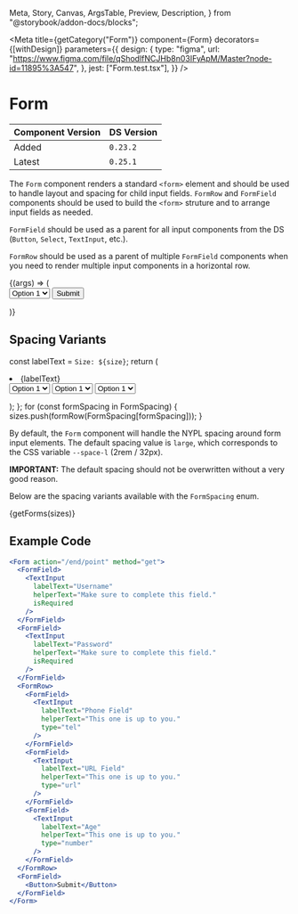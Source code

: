   Meta,
  Story,
  Canvas,
  ArgsTable,
  Preview,
  Description,
} from "@storybook/addon-docs/blocks";



<Meta
  title={getCategory("Form")}
  component={Form}
  decorators={[withDesign]}
  parameters={{
    design: {
      type: "figma",
      url:
        "https://www.figma.com/file/qShodlfNCJHb8n03IFyApM/Master?node-id=11895%3A547",
    },
    jest: ["Form.test.tsx"],
  }}
/>

# Form

| Component Version | DS Version |
| ----------------- | ---------- |
| Added             | `0.23.2`   |
| Latest            | `0.25.1`   |

<Description of={Form} />

The `Form` component renders a standard `<form>` element and should be used to handle layout and spacing for child input fields. `FormRow` and `FormField` components should be used to build the `<form>` struture and to arrange input fields as needed.

`FormField` should be used as a parent for all input components from the DS (`Button`, `Select`, `TextInput`, etc.).

`FormRow` should be used as a parent of multiple `FormField` components when you need to render multiple input components in a horizontal row.

<Preview withToolbar>
  <Story
    name="Form"
    args={{
      action: "/end/point",
      id: "custom-form-id",
      method: "get",
    }}
    argTypes={{
      method: {
        control: {
          type: "radio",
          options: ["get", "post"],
        },
      },
    }}
  >
    {(args) => (
      <Form {...args}>
        <FormRow>
          <FormField>
            <TextInput
              labelText="First Name"
              helperText="Make sure to complete this field."
              isRequired
            />
          </FormField>
          <FormField>
            <TextInput
              labelText="Last Name"
              helperText="Make sure to complete this field."
              isRequired
            />
          </FormField>
          <FormField>
            <DatePicker
              id="date-range"
              dateType={DatePickerTypes.Full}
              dateFormat="yyyy-MM-dd"
              dateRange={true}
              minDate="1/1/2021"
              maxDate="1/1/2022"
              labelText="Select the date range you want to visit NYPL"
              nameFrom="visit-dates"
              helperTextFrom="From this date."
              helperTextTo="To this date."
              helperText="Select a valid date range."
              invalidText="Please select a valid date range."
              showLabel={false}
            />
          </FormField>
        </FormRow>
        <FormField>
          <TextInput
            labelText="Username"
            helperText="Make sure to complete this field."
            isRequired
          />
        </FormField>
        <FormField>
          <TextInput
            labelText="Password"
            helperText="Make sure to complete this field."
            isRequired
          />
        </FormField>
        <FormRow>
          <FormField>
            <TextInput
              labelText="Phone Field"
              helperText="This one is up to you."
              type="tel"
            />
          </FormField>
          <FormField>
            <TextInput
              labelText="URL Field"
              helperText="This one is up to you."
              type="url"
            />
          </FormField>
          <FormField>
            <TextInput
              labelText="Age"
              helperText="This one is up to you."
              type="number"
            />
          </FormField>
        </FormRow>
        <FormRow>
          <FormField>
            <CheckboxGroup
              labelText="Checkbox Group"
              name="cbg1"
              optReqFlag={false}
            >
              <Checkbox labelText="Checkbox 1" showLabel />
              <Checkbox labelText="Checkbox 2" showLabel />
              <Checkbox labelText="Checkbox 3" showLabel />
              <Checkbox labelText="Checkbox 4" showLabel />
            </CheckboxGroup>
          </FormField>
          <FormField>
            <RadioGroup labelText="Radio Group" name="rg1" optReqFlag={false}>
              <Radio labelText="Radio 1" showLabel />
              <Radio labelText="Radio 2" showLabel />
              <Radio labelText="Radio 3" showLabel />
              <Radio labelText="Radio 4" showLabel />
            </RadioGroup>
          </FormField>
          <FormField>
            <Select
              labelText="Select Field"
              showLabel={true}
              helperText="The select field helper text."
            >
              <option>Option 1</option>
              <option>Option 2</option>
              <option>Option 3</option>
              <option>Option 4</option>
              <option>Option 5</option>
            </Select>
          </FormField>
        </FormRow>
        <FormField>
          <Button>Submit</Button>
        </FormField>
      </Form>
    )}
  </Story>
</Preview>

<ArgsTable story="Form" />

## Spacing Variants

  const labelText = `Size: ${size}`;
  return (
    <li>
      <Heading level={HeadingLevels.Three}>{labelText}</Heading>
      <Form spacing={size}>
        <FormRow>
          <FormField>
            <Select
              labelText="Select Field"
              showLabel={true}
              helperText="The select field helper text."
            >
              <option>Option 1</option>
              <option>Option 2</option>
              <option>Option 3</option>
              <option>Option 4</option>
            </Select>
          </FormField>
          <FormField>
            <Select
              labelText="Select Field"
              showLabel={true}
              helperText="The select field helper text."
            >
              <option>Option 1</option>
              <option>Option 2</option>
              <option>Option 3</option>
              <option>Option 4</option>
            </Select>
          </FormField>
          <FormField>
            <Select
              labelText="Select Field"
              showLabel={true}
              helperText="The select field helper text."
            >
              <option>Option 1</option>
              <option>Option 2</option>
              <option>Option 3</option>
              <option>Option 4</option>
            </Select>
          </FormField>
        </FormRow>
      </Form>
      <HorizontalRule />
    </li>
  );
};
for (const formSpacing in FormSpacing) {
  sizes.push(formRow(FormSpacing[formSpacing]));
}

By default, the `Form` component will handle the NYPL spacing around form input elements. The default spacing value is `large`, which corresponds to the CSS variable `--space-l` (2rem / 32px).

**IMPORTANT:** The default spacing should not be overwritten without a very good reason.

Below are the spacing variants available with the `FormSpacing` enum.

<Preview>
  <Story
    name="Spacing Variants"
    args={{
      id: "spacing-form-id",
    }}
  >
    {getForms(sizes)}
  </Story>
</Preview>

## Example Code

<Story name="Example Code" />

```jsx
<Form action="/end/point" method="get">
  <FormField>
    <TextInput
      labelText="Username"
      helperText="Make sure to complete this field."
      isRequired
    />
  </FormField>
  <FormField>
    <TextInput
      labelText="Password"
      helperText="Make sure to complete this field."
      isRequired
    />
  </FormField>
  <FormRow>
    <FormField>
      <TextInput
        labelText="Phone Field"
        helperText="This one is up to you."
        type="tel"
      />
    </FormField>
    <FormField>
      <TextInput
        labelText="URL Field"
        helperText="This one is up to you."
        type="url"
      />
    </FormField>
    <FormField>
      <TextInput
        labelText="Age"
        helperText="This one is up to you."
        type="number"
      />
    </FormField>
  </FormRow>
  <FormField>
    <Button>Submit</Button>
  </FormField>
</Form>
```
